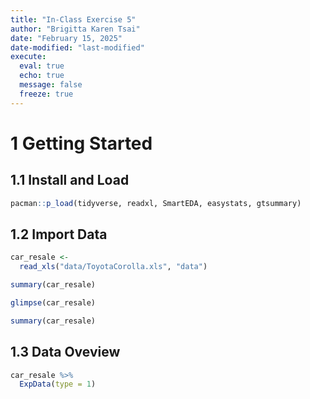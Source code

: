 ```yaml
---
title: "In-Class Exercise 5"
author: "Brigitta Karen Tsai"
date: "February 15, 2025"
date-modified: "last-modified"
execute: 
  eval: true
  echo: true
  message: false
  freeze: true
---
```


# 1 Getting Started

## 1.1 Install and Load 

```r
pacman::p_load(tidyverse, readxl, SmartEDA, easystats, gtsummary)
```

## 1.2 Import Data

```r
car_resale <-
  read_xls("data/ToyotaCorolla.xls", "data")
```

```r
summary(car_resale)
```

```r
glimpse(car_resale)
```

```r
summary(car_resale)
```

## 1.3 Data Oveview

```r
car_resale %>% 
  ExpData(type = 1)
```
